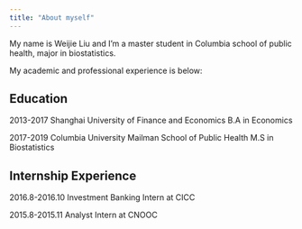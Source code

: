 ```yaml
---
title: "About myself"
---
```



My name is Weijie Liu and I'm a master student in Columbia school of public health, major in biostatistics.

My academic and professional experience is below:

## Education
2013-2017 Shanghai University of Finance and Economics
          B.A in Economics
          
2017-2019 Columbia University Mailman School of Public Health
          M.S in Biostatistics
          
## Internship Experience
2016.8-2016.10 Investment Banking Intern at CICC

2015.8-2015.11 Analyst Intern at CNOOC

